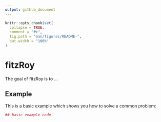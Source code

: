 ```yaml
---
output: github_document
---
```


<!-- README.md is generated from README.Rmd. Please edit that file -->

```r
knitr::opts_chunk$set(
  collapse = TRUE,
  comment = "#>",
  fig.path = "man/figures/README-",
  out.width = "100%"
)
```
# fitzRoy

The goal of fitzRoy is to ...

## Example

This is a basic example which shows you how to solve a common problem:

```r
## basic example code
```
